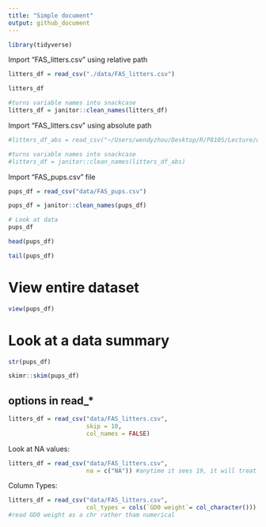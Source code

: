 ```yaml
---
title: "Simple document"
output: github_document
---
```


```r
library(tidyverse)
```

Import "FAS_litters.csv" using relative path
```r
litters_df = read_csv("./data/FAS_litters.csv")

litters_df

#turns variable names into snackcase
litters_df = janitor::clean_names(litters_df)
```

Import "FAS_litters.csv" using absolute path
```r
#litters_df_abs = read_csv("~/Users/wendyzhou/Desktop/R/P8105/Lecture/data_wrangling/data")

#turns variable names into snackcase
#litters_df = janitor::clean_names(litters_df_abs)
```

Import "FAS_pups.csv" file
```r
pups_df = read_csv("data/FAS_pups.csv")

pups_df = janitor::clean_names(pups_df)

# Look at data
pups_df

head(pups_df)

tail(pups_df)

```

# View entire dataset
```r
view(pups_df)
```

# Look at a data summary
```r
str(pups_df)

skimr::skim(pups_df)
```

## options in read_*
```r
litters_df = read_csv("data/FAS_litters.csv",
                      skip = 10,
                      col_names = FALSE)
```


Look at NA values:
```r
litters_df = read_csv("data/FAS_litters.csv",
                      na = c("NA")) #anytime it sees 19, it will treat it as missing value
```

Column Types:
```r
litters_df = read_csv("data/FAS_litters.csv",
                      col_types = cols(`GD0 weight`= col_character()))
#read GD0 weight as a chr rather tham numerical
```



